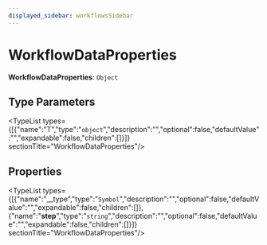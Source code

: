 ```yaml
---
displayed_sidebar: workflowsSidebar
---
```



# WorkflowDataProperties

 **WorkflowDataProperties**: `Object`

## Type Parameters

<TypeList types={[{"name":"T","type":"`object`","description":"","optional":false,"defaultValue":"","expandable":false,"children":[]}]}  sectionTitle="WorkflowDataProperties"/>

## Properties

<TypeList types={[{"name":"__type","type":"`Symbol`","description":"","optional":false,"defaultValue":"","expandable":false,"children":[]},{"name":"__step__","type":"`string`","description":"","optional":false,"defaultValue":"","expandable":false,"children":[]}]}  sectionTitle="WorkflowDataProperties"/>
